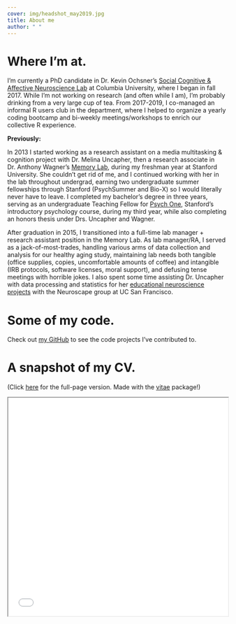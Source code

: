 ```yaml
---
cover: img/headshot_may2019.jpg
title: About me
author: " "
---
```


# Where I'm at.

I'm currently a PhD candidate in Dr. Kevin Ochsner's [Social Cognitive & Affective Neuroscience Lab](http://www.ochsnerscanlab.org) at Columbia University, where I began in fall 2017. While I'm not working on research (and often while I am), I'm probably drinking from a very large cup of tea. From 2017-2019, I co-managed an informal R users club in the department, where I helped to organize a yearly coding bootcamp and bi-weekly meetings/workshops to enrich our collective R experience.

**Previously:**

In 2013 I started working as a research assistant on a media multitasking & cognition project with Dr. Melina Uncapher, then a research associate in Dr. Anthony Wagner's [Memory Lab](https://memorylab.stanford.edu), during my freshman year at Stanford University. She couldn't get rid of me, and I continued working with her in the lab throughout undergrad, earning two undergraduate summer fellowships through Stanford (PsychSummer and Bio-X) so I would literally never have to leave. I completed my bachelor's degree in three years, serving as an undergraduate Teaching Fellow for [Psych One](http://psych-one.weebly.com), Stanford's introductory psychology course, during my third year, while also completing an honors thesis under Drs. Uncapher and Wagner.

After graduation in 2015, I transitioned into a full-time lab manager + research assistant position in the Memory Lab. As lab manager/RA, I served as a jack-of-most-trades, handling various arms of data collection and analysis for our healthy aging study, maintaining lab needs both tangible (office supplies, copies, uncomfortable amounts of coffee) and intangible (IRB protocols, software licenses, moral support), and defusing tense meetings with horrible jokes. I also spent some time assisting Dr. Uncapher with data processing and statistics for her [educational neuroscience projects](https://neuroscape.ucsf.edu/education/) with the Neuroscape group at UC San Francisco.

# Some of my code.

Check out [my GitHub](https://github.com/monicathieu) to see the code projects I've contributed to.

# A snapshot of my CV.

(Click [here](/cv/) for the full-page version. Made with the [vitae](https://pkg.mitchelloharawild.com/vitae/index.html) package!)

<iframe src="/cv/index.html" width="100%" height="500px" title="Monica Thieu's CV"></iframe>


